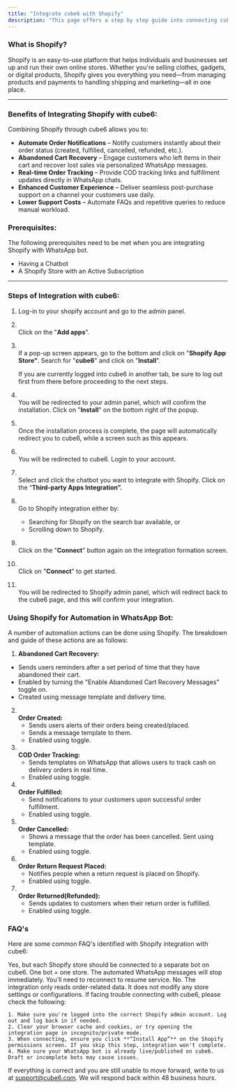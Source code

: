 ```yaml
---
title: "Integrate cube6 with Shopify"
description: "This page offers a step by step guide into connecting cube6 with Shopify"
---
```


### **What is Shopify?**

Shopify is an easy-to-use platform that helps individuals and businesses set up and run their own online stores. Whether you're selling clothes, gadgets, or digital products, Shopify gives you everything you need—from managing products and payments to handling shipping and marketing—all in one place.

---

### **Benefits of Integrating Shopify with cube6:**

Combining Shopify through cube6 allows you to:

- **Automate Order Notifications** – Notify customers instantly about their order status (created, fulfilled, cancelled, refunded, etc.).
- **Abandoned Cart Recovery** – Engage customers who left items in their cart and recover lost sales via personalized WhatsApp messages.
- **Real-time Order Tracking** – Provide COD tracking links and fulfillment updates directly in WhatsApp chats.
- **Enhanced Customer Experience** – Deliver seamless post-purchase support on a channel your customers use daily.
- **Lower Support Costs** – Automate FAQs and repetitive queries to reduce manual workload.

### **Prerequisites:**

The following prerequisites need to be met when you are integrating Shopify with WhatsApp bot.

- Having a Chatbot
- A Shopify Store with an Active Subscription

---

### **Steps of Integration with cube6:**

 1. Log-in to your shopify account and go to the admin panel.
 2. \
    Click on the "**Add apps**".
 3. \
    If a pop-up screen appears, go to the bottom and click on "**Shopify App Store"**. Search for "**cube6**" and click on "**Install**".

    <Info>
      If you are currently logged into cube6 in another tab, be sure to log out first from there before proceeding to the next steps.
    </Info>
 4. \
    You will be redirected to your admin panel, which will confirm the installation. Click on "**Install**" on the bottom right of the popup.
 5. \
    Once the installation process is complete, the page will automatically redirect you to cube6, while a screen such as this appears.
 6. \
    You will be redirected to cube6. Login to your account.
 7. \
    Select and click the chatbot you want to integrate with Shopify. Click on the “**Third-party Apps Integration”.**
 8. \
    Go to Shopify integration either by:
    - Searching for Shopify on the search bar available, or
    - Scrolling down to Shopify.
 9. \
    Click on the "**Connect**" button again on the integration formation screen.
10. \
    Click on "**Connect**" to get started.
11. \
    You will be redirected to Shopify admin panel, which will redirect back to the cube6 page, and this will confirm your integration.

### **Using Shopify for Automation in WhatsApp Bot:**

A number of automation actions can be done using Shopify. The breakdown and guide of these actions are as follows:

1. **Abandoned Cart Recovery:**

- Sends users reminders after a set period of time that they have abandoned their cart.
- Enabled by turning the "Enable Abandoned Cart Recovery Messages" toggle on.
- Created using message template and delivery time.

2. **\
   Order Created:**
   - Sends users alerts of their orders being created/placed.
   - Sends a message template to them.
   - Enabled using toggle.
3. **\
   COD Order Tracking:**
   - Sends templates on WhatsApp that allows users to track cash on delivery orders in real time.
   - Enabled using toggle.
4. **\
   Order Fulfilled:**
   - Send notifications to your customers upon successful order fulfillment.
   - Enabled using toggle.
5. **\
   Order Cancelled:**
   - Shows a message that the order has been cancelled. Sent using template.
   - Enabled using toggle.
6. **\
   Order Return Request Placed:**
   - Notifies people when a return request is placed on Shopify.
   - Enabled using toggle.
7. **\
   Order Returned(Refunded):**
   - Sends updates to customers when their return order is fulfilled.
   - Enabled using toggle.

### **FAQ's**

Here are some common FAQ's identified with Shopify integration with cube6:

<AccordionGroup>
  <Accordion title="Can I use this integration if I have multiple Shopify stores?">
    Yes, but each Shopify store should be connected to a separate bot on cube6. One bot = one store.
  </Accordion>
  <Accordion title="What happens if I disconnect Shopify from the chatbot?">
    The automated WhatsApp messages will stop immediately. You’ll need to reconnect to resume service.
  </Accordion>
  <Accordion title="Will this integration affect my Shopify settings?">
    No. The integration only reads order-related data. It does not modify any store settings or configurations.
  </Accordion>
  <Accordion title="My bot is not connecting with Shopify. What to do?">
    If facing trouble connecting with cube6, please check the following:

    1. Make sure you're logged into the correct Shopify admin account. Log out and log back in if needed.
    2. Clear your browser cache and cookies, or try opening the integration page in incognito/private mode.
    3. When connecting, ensure you click **“Install App”** on the Shopify permissions screen. If you skip this step, integration won't complete.
    4. Make sure your WhatsApp bot is already live/published on cube6. Draft or incomplete bots may cause issues.
  </Accordion>
</AccordionGroup>

If everything is correct and you are still unable to move forward, write to us at [support@cube6.com](mailto:support@cube6.com). We will respond back within 48 business hours.